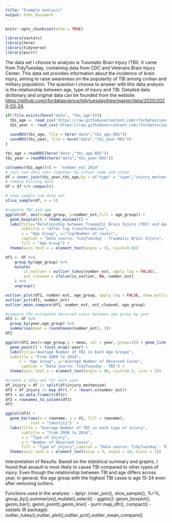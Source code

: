 ```yaml
---
title: "Example analysis"
output: html_document
---
```


```r
knitr::opts_chunk$set(echo = TRUE)
```

```r
library(sastats)
library(here)
library(tidyverse)
library(purrr)
```

The data set I choose to analysis is Traumatic Brain Injury (TBI). It came from TidyTuesday, containing data from CDC and Veterans Brain Injury Center. This data set provides information about the incidence of brain injury, aiming to raise awareness on the popularity of TBI among civilian and military population.
The question I choose to answer with this data analysis is the relationship between age, type of injury and TBI. 
Detailed data dictionary and original data can be founded from the website:
<https://github.com/rfordatascience/tidytuesday/tree/master/data/2020/2020-03-24>.

```r
if(!file.exists(here("data", "tbi_age"))){
  tbi_age <- read_csv('https://raw.githubusercontent.com/rfordatascience/tidytuesday/master/data/2020/2020-03-24/tbi_age.csv')
  tbi_year <- read_csv('https://raw.githubusercontent.com/rfordatascience/tidytuesday/master/data/2020/2020-03-24/tbi_year.csv')
  
  saveRDS(tbi_age, file = here("data","tbi_age.RDS"))
  saveRDS(tbi_year, file = here("data","tbi_year.RDS"))
}

tbi_age = readRDS(here("data","tbi_age.RDS"))
tbi_year = readRDS(here("data","tbi_year.RDS"))
```

```r
colnames(tbi_age)[4] <- "number_est_2014"
# join two data sets together by school name and state
df = inner_join(tbi_year,tbi_age,by = c("type" = "type","injury_mechanism" = "injury_mechanism", "rate_est"="rate_est"))
# remove missing data
df = df %>% compact()

# show sample sub data set 
slice_sample(df, n = 5)
```

```r
#compare TBI and age 
ggplot(df, aes(x=age_group, y=number_est,fill = age_group)) + 
  geom_boxplot() + theme_minimal() + 
  labs(title="Relationship between Traumatic Brain Injury (TBI) and Age",
       subtitle = "After log transformation",
       x = "Age Group", y="log(Number of cases)", 
       caption = "Data source: TidyTuesday - Traumatic Brain Injury",
       fill = "Age Group") + 
  theme(axis.text.x = element_text(angle = 15, vjust=0.8))
```

```r
df1 <- df %>%
    group_by(age_group) %>% 
    mutate(
        is_outlier = outlier_tukey(number_est, apply_log = FALSE), 
        est_cleaned = ifelse(is_outlier, NA, number_est) 
    ) %>% 
    ungroup()

outlier_plot(df1, number_est, age_group, apply_log = FALSE, show_outliers = TRUE)
outlier_pct(df1, number_est)
outlier_mean_compare(df1, number_est, est_cleaned, age_group) 
```

```r
#compare the estimated observed cases between age group by year
df2 <- df %>%
  group_by(year,age_group) %>%
  summarise(mean = round(mean(number_est), 3))
df2

ggplot(df2,aes(x=age_group,y = mean, col = year, group=1)) + geom_line() +
  geom_point() + facet_wrap(~year) +
  labs(title="Average Number of TBI in Each Age Groupe", 
  subtitle = "From 2008 to 2014",
      x = "Age Group", y="Average Number of Observed Cases", 
       caption = "Data source: TidyTuesday - TBI") + 
  theme(axis.text.x = element_text(angle = 90, vjust=0.5, size = 5))
```

```r
#create a data set for each year
df_injury = df |> split(df$injury_mechanism)
df3 = df_injury |> map_dfr(.f = ~mean(.x$number_est))
df3 = as.data.frame(t(df3))
df3 = rownames_to_column(df3)
df3

ggplot(df3) +
  geom_bar(aes(x = rowname, y = V1, fill = rowname), 
           stat = "identity")  +
  labs(title = "Average Number of TBI in each type of injury",
       subtitle = "From 2008 to 2014",
       x = "Type of Injury", 
       y = "Number of Observed Cases",
       fill = "Type of injury",caption = "Data source: TidyTuesday - TBI") +
  theme(axis.text.x = element_text(size = 4, angle = 10, hjust = 1))
```

Interpretation of Results:
Based on the statistical summary and graphs, I found that assault is most likely to cause TBI compared to other types of injury. Even though the relationship between TBI and age differs across year, in general, the age group with the highest TBI cases is age 15-24 even after removing outliers. 

Functions used in the analysis: 
- dplyr: inner_join(), slice_sample(), %>%, group_by(),summarize(),mutate(),select()
- ggplot2: geom_boxplot(), geom_bar(), geom_point(),geom_line()
- purrr:map_dfr(), compact()
- sastats (R package): outlier_tukey(),outlier_plot(),outlier_pct(),outlier_mean_compare()




